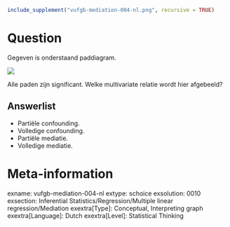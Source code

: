 ```r
include_supplement("vufgb-mediation-004-nl.png", recursive = TRUE)
```

Question
========
Gegeven is onderstaand paddiagram.

![](vufgb-mediation-004-nl.png)

Alle paden zijn significant. Welke multivariate relatie wordt hier afgebeeld?

Answerlist
----------
* Partiële confounding.
* Volledige confounding.
* Partiële mediatie.
* Volledige mediatie.

Meta-information
================
exname: vufgb-mediation-004-nl
extype: schoice
exsolution: 0010
exsection: Inferential Statistics/Regression/Multiple linear regression/Mediation
exextra[Type]: Conceptual, Interpreting graph
exextra[Language]: Dutch
exextra[Level]: Statistical Thinking
